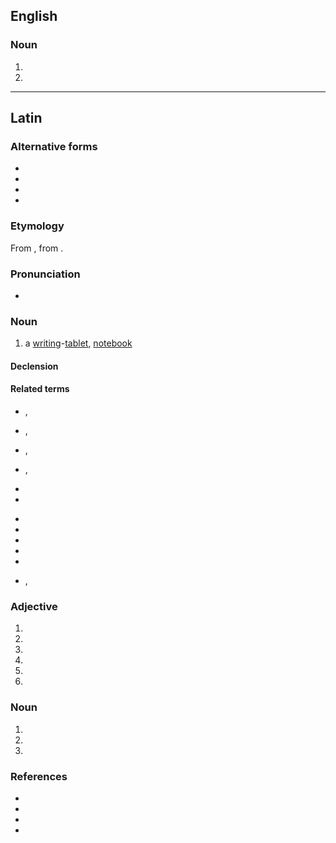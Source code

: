 ==English==

===Noun===
{{head|en|noun form}}

# {{plural of|en|pugillaris}}
# {{plural of|en|pugillare}}

----

==Latin==

===Alternative forms===
* {{alter|la|pugilārēs}}
* {{alter|la|pugillar}}
* {{alter|la|pugillāria}}
* {{alter|la|pugillāris}}

===Etymology===
From {{m|la|pugillāris||of or belonging to the fist or hand; that can be held in the hand}}, from {{suffix|la|pugillus|āris|gloss1=a handful, fistful}}.

===Pronunciation===
* {{la-IPA|pugillārēs}}

===Noun===
{{la-noun|pugillārēs<3.I.pl>|g=m}}

# a [[writing]]-[[tablet]], [[notebook]]

====Declension====
{{la-ndecl|pugillārēs<3.I.pl>}}

====Related terms====
{{top2}}
* {{l|la|pugilātiō}}, {{l|la|pugillātiō}}
* {{l|la|pugilātor}}, {{l|la|pugillātor}}
* {{l|la|pugilātōrius}}, {{l|la|pugillātōrius}}
* {{l|la|pugilātus}}, {{l|la|pugillātus}}
* {{l|la|pugilis}}
* {{l|la|pugillar}}
{{mid2}}
* {{l|la|pugillāria}}
* {{l|la|pugillāriārius}}
* {{l|la|pugillaris}}
* {{l|la|pugillātōrius}}
* {{l|la|pugillus}}
* {{l|la|pugilor}}, {{l|la|pugillor}}
{{bottom}}

===Adjective===
{{la-adj-form|pugillārēs}}

# {{inflection of|la|pugillāris||nom|m|p}}
# {{inflection of|la|pugillāris||nom|f|p}}
# {{inflection of|la|pugillāris||acc|m|p}}
# {{inflection of|la|pugillāris||acc|f|p}}
# {{inflection of|la|pugillāris||voc|m|p}}
# {{inflection of|la|pugillāris||voc|f|p}}

===Noun===
{{la-noun-form|pugillārēs}}

# {{inflection of|la|pugillāris||nom|p}}
# {{inflection of|la|pugillāris||acc|p}}
# {{inflection of|la|pugillāris||voc|p}}

===References===
* {{R:Gaffiot}}
* {{R:du Cange}}
* {{R:Peck}}
* {{R:Smith's Antiquities}}